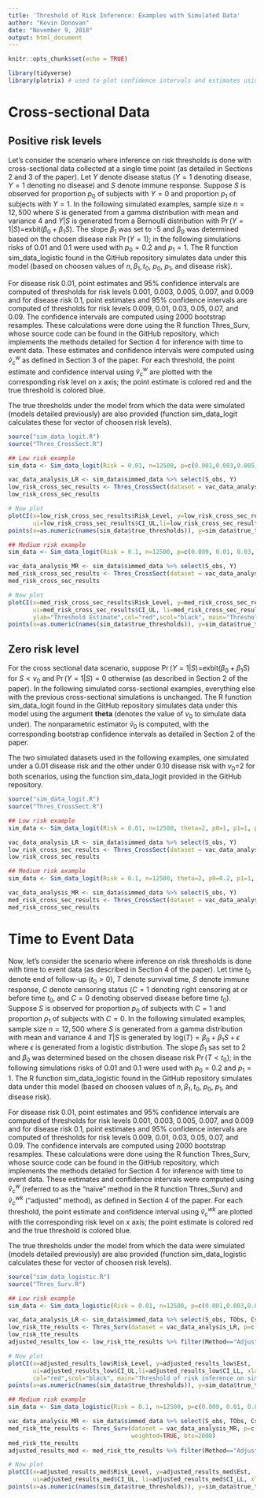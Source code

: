 ---
title: 'Threshold of Risk Inference: Examples with Simulated Data'
author: "Kevin Donovan"
date: "November 9, 2018"
output: html_document
---

```{r setup, include=FALSE}
knitr::opts_chunk$set(echo = TRUE)
```

```{r load_packages, include=FALSE}
library(tidyverse)
library(plotrix) # used to plot confidence intervals and estimates using function plotCI
```

# Cross-sectional Data
## Positive risk levels
Let's consider the scenario where inference on risk thresholds is done with cross-sectional data collected at a single time point (as detailed in Sections 2 and 3 of the paper).  Let $Y$ denote disease status ($Y=1$ denoting disease, $Y=1$ denoting no disease) and $S$ denote immune response.  Suppose $S$ is observed for proportion $p_0$ of subjects with $Y=0$ and proportion $p_1$ of subjects with $Y=1$.  In the following simulated examples, sample size $n=12,500$ where $S$ is generated from a gamma distribution with mean and variance 4 and $Y|S$ is generated from a Bernoulli distribution with $\Pr(Y=1|S)=$exbit$(\beta_0+\beta_1S)$.  The slope $\beta_1$ was set to -5 and $\beta_0$ was determined based on the chosen disease risk $\Pr(Y=1)$; in the following simulations risks of 0.01 and 0.1 were used with $p_0=0.2$ and $p_1=1$.  The R function sim_data_logistic found in the GitHub repository simulates data under this model (based on choosen values of $n, \beta_1, t_0$, $p_0$, $p_1$, and disease risk).  

For disease risk 0.01, point estimates and 95$\%$ confidence intervals are computed of thresholds for risk levels 0.001, 0.003, 0.005, 0.007, and 0.009 and for disease risk 0.1, point estimates and 95$\%$ confidence intervals are computed of thresholds for risk levels 0.009, 0.01, 0.03, 0.05, 0.07, and 0.09.  The confidence intervals are computed using 2000 bootstrap resamples.  These calculations were done using the R function Thres_Surv, whose source code can be found in the GitHub repository, which implements the methods detailed for Section 4 for inference with time to event data.  These estimates and confidence intervals were computed using $\hat{v}_c^{w}$ as defined in Section 3 of the paper.  For each threshold, the point estimate and confidence interval using $\hat{v}_c^{w}$ are plotted with the corresponding risk level on x axis; the point estimate is colored red and the true threshold is colored blue.

The true thresholds under the model from which the data were simulated (models detailed previously) are also provided (function sim_data_logit calculates these for vector of choosen risk levels).

```{r cross_sec_logit}
source("sim_data_logit.R")
source("Thres_CrossSect.R")

## Low risk example
sim_data <- Sim_data_logit(Risk = 0.01, n=12500, p=c(0.001,0.003,0.005,0.007,0.009), p0=0.2, p1=1, seed_val = 012)

vac_data_analysis_LR <- sim_data$simmed_data %>% select(S_obs, Y) 
low_risk_cross_sec_results <- Thres_CrossSect(dataset = vac_data_analysis_LR, p=c(0.001,0.003,0.005,0.007,0.009), weighted=TRUE, bts=2000)
low_risk_cross_sec_results

# Now plot
plotCI(x=low_risk_cross_sec_results$Risk_Level, y=low_risk_cross_sec_results$Est, 
       ui=low_risk_cross_sec_results$CI_UL,li=low_risk_cross_sec_results$CI_LL, xlab="Risk Level", ylab="Threshold Estimate", col="red",scol="black", main="Threshold of risk inference on simulated data: disease risk=0.01\nCross sectional scenario", ylim=c(0.25, 1.75))
points(x=as.numeric(names(sim_data$true_thresholds)), y=sim_data$true_thresholds, col="blue")

## Medium risk example
sim_data <- Sim_data_logit(Risk = 0.1, n=12500, p=c(0.009, 0.01, 0.03, 0.05, 0.07, 0.09), p0=0.2, p1=1, seed_val = 012)

vac_data_analysis_MR <- sim_data$simmed_data %>% select(S_obs, Y) 
med_risk_cross_sec_results <- Thres_CrossSect(dataset = vac_data_analysis_MR, p=c(0.009, 0.01, 0.03, 0.05, 0.07, 0.09), weighted=TRUE, bts=2000)
med_risk_cross_sec_results

# Now plot
plotCI(x=med_risk_cross_sec_results$Risk_Level, y=med_risk_cross_sec_results$Est, 
       ui=med_risk_cross_sec_results$CI_UL, li=med_risk_cross_sec_results$CI_LL, xlab="Risk Level",
       ylab="Threshold Estimate",col="red",scol="black", main="Threshold of risk inference on simulated data: disease risk=0.1\nTime to event scenario")
points(x=as.numeric(names(sim_data$true_thresholds)), y=sim_data$true_thresholds, col="blue", sub="Cross sectional scenario")
```

## Zero risk level
For the cross sectional data scenario, suppose $\Pr(Y=1|S)=$exbit$(\beta_0+\beta_1S)$ for $S<v_0$ and $\Pr(Y=1|S)=0$ otherwise (as described in Section 2 of the paper).  In the following simulated corss-sectional examples, everything else with the previous cross-sectional simulations is unchanged.  The R function sim_data_logit found in the GitHub repository simulates data under this model using the argument **theta** (denotes the value of $v_0$ to simulate data under).  The nonparametric estimator $\tilde{v}_0$ is computed, with the corresponding bootstrap confidence intervals as detailed in Section 2 of the paper.

The two simulated datasets used in the following examples, one simulated under a 0.01 disease risk and the other under 0.10 disease risk with $v_0$=2 for both scenarios, using the function sim_data_logit provided in the GitHub repository.

```{r cross_sec_zero_logit}
source("sim_data_logit.R")
source("Thres_CrossSect.R")

## Low risk example
sim_data <- Sim_data_logit(Risk = 0.01, n=12500, theta=2, p0=1, p1=1, p=0, seed_val = 012)

vac_data_analysis_LR <- sim_data$simmed_data %>% select(S_obs, Y) 
low_risk_cross_sec_results <- Thres_CrossSect(dataset = vac_data_analysis_LR, p=0, weighted=FALSE, bts=2000)
low_risk_cross_sec_results

## Medium risk example
sim_data <- Sim_data_logit(Risk = 0.1, n=12500, theta=2, p0=0.2, p1=1, p=0,seed_val = 012)

vac_data_analysis_MR <- sim_data$simmed_data %>% select(S_obs, Y) 
med_risk_cross_sec_results <- Thres_CrossSect(dataset = vac_data_analysis_MR, p=0, weighted=FALSE, bts=2000)
med_risk_cross_sec_results
```

# Time to Event Data
Now, let's consider the scenario where inference on risk thresholds is done with time to event data (as described in Section 4 of the paper).  Let time $t_0$ denote end of follow-up ($t_0>0$), $T$ denote survival time, $S$ denote immune response, $C$ denote censoring status ($C=1$ denoting right censoring at or before time $t_0$, and $C=0$ denoting observed disease before time $t_0$).  Suppose $S$ is observed for proportion $p_0$ of subjects with $C=1$ and proportion $p_1$ of subjects with $C=0$.  In the following simulated examples, sample size $n=12,500$ where $S$ is generated from a gamma distribution with mean and variance 4 and $T|S$ is generated by log$(T)=\beta_0+\beta_1S+\epsilon$ where $\epsilon$ is generated from a logistic distribution.  The slope $\beta_1$ sas set to 2 and $\beta_0$ was determined based on the chosen disease risk $\Pr(T<t_0)$; in the following simulations risks of 0.01 and 0.1 were used with $p_0=0.2$ and $p_1=1$.  The R function sim_data_logistic found in the GitHub repository simulates data under this model (based on choosen values of $n, \beta_1, t_0$, $p_0$, $p_1$, and disease risk).  

For disease risk 0.01, point estimates and 95$\%$ confidence intervals are computed of thresholds for risk levels 0.001, 0.003, 0.005, 0.007, and 0.009 and for disease risk 0.1, point estimates and 95$\%$ confidence intervals are computed of thresholds for risk levels 0.009, 0.01, 0.03, 0.05, 0.07, and 0.09.  The confidence intervals are computed using 2000 bootstrap resamples.  These calculations were done using the R function Thres_Surv, whose source code can be found in the GitHub repository, which implements the methods detailed for Section 4 for inference with time to event data.  These estimates and confidence intervals were computed using $\hat{v}_c^{w}$ (referred to as the "naive" method in the R function Thres_Surv) and $\hat{v}_c^{wk}$ ("adjusted" method), as defined in Section 4 of the paper.  For each threshold, the point estimate and confidence interval using $\hat{v}_c^{wk}$ are plotted with the corresponding risk level on x axis; the point estimate is colored red and the true threshold is colored blue.

The true thresholds under the model from which the data were simulated (models detailed previously) are also provided (function sim_data_logistic calculates these for vector of choosen risk levels).

```{r time_to_event_logistic}
source("sim_data_logistic.R")
source("Thres_Surv.R")

## Low risk example
sim_data <- Sim_data_logistic(Risk = 0.01, n=12500, p=c(0.001,0.003,0.005,0.007,0.009), p0=0.2, p1=1, seed_val = 012)

vac_data_analysis_LR <- sim_data$simmed_data %>% select(S_obs, TObs, Cstatus) 
low_risk_tte_results <- Thres_Surv(dataset = vac_data_analysis_LR, p=c(0.001,0.003,0.005,0.007,0.009), weighted=TRUE, bts=2000)
low_risk_tte_results
adjusted_results_low <- low_risk_tte_results %>% filter(Method=="Adjusted")

# Now plot
plotCI(x=adjusted_results_low$Risk_Level, y=adjusted_results_low$Est, 
       ui=adjusted_results_low$CI_UL,li=adjusted_results_low$CI_LL, xlab="Risk Level", ylab="Threshold Estimate",
       col="red",scol="black", main="Threshold of risk inference on simulated data: disease risk=0.01\nTime to event scenario")
points(x=as.numeric(names(sim_data$true_thresholds)), y=sim_data$true_thresholds, col="blue")

## Medium risk example
sim_data <- Sim_data_logistic(Risk = 0.1, n=12500, p=c(0.009, 0.01, 0.03, 0.05, 0.07, 0.09), p0=0.2, p1=1, seed_val = 012)

vac_data_analysis_MR <- sim_data$simmed_data %>% select(S_obs, TObs, Cstatus) 
med_risk_tte_results <- Thres_Surv(dataset = vac_data_analysis_MR, p=c(0.009, 0.01, 0.03, 0.05, 0.07, 0.09), 
                                   weighted=TRUE, bts=2000)
med_risk_tte_results
adjusted_results_med <- med_risk_tte_results %>% filter(Method=="Adjusted")

# Now plot
plotCI(x=adjusted_results_med$Risk_Level, y=adjusted_results_med$Est, 
       ui=adjusted_results_med$CI_UL, li=adjusted_results_med$CI_LL, xlab="Risk Level", ylab="Threshold Estimate",col="red",scol="black", main="Threshold of risk inference on simulated data: disease risk=0.1\nTime to event scenario")
points(x=as.numeric(names(sim_data$true_thresholds)), y=sim_data$true_thresholds, col="blue", sub="Time to event scenario")

```